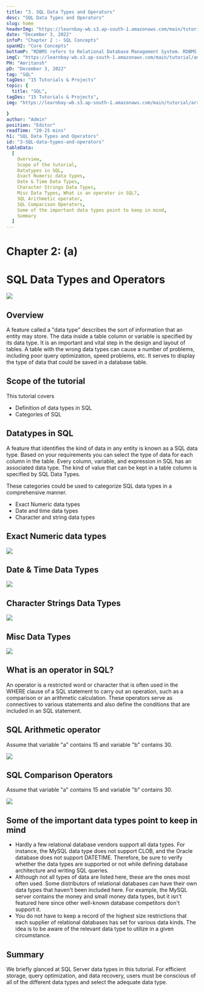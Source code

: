 ```yaml
---
title: "3. SQL Data Types and Operators"
desc: "SQL Data Types and Operators"
slug: home
headerImg: "https://learnbay-wb.s3.ap-south-1.amazonaws.com/main/tutorial/SQL+Header.png"
date: "December 3, 2022"
infoP: "Chapter 2 :- SQL Concepts"
spanH2: "Core Concepts"
bottomP: "RDBMS refers to Relational Database Management System. RDBMS serves as the foundation for all contemporary database systems, including MySQL."
imgC: "https://learnbay-wb.s3.ap-south-1.amazonaws.com/main/tutorial/amritansh.png"
PH: "Amritansh"
pD: "December 3, 2022"
tag: "SQL"
tagDes: "15 Tutorials & Projects"
topic: {
  title: "SQL",
tagDes: "15 Tutorials & Projects",
img: "https://learnbay-wb.s3.ap-south-1.amazonaws.com/main/tutorial/arrow.png"

}
author: "Admin"
position: "Editor"
readTime: "20-25 mins"
h1: "SQL Data Types and Operators"
id: "3-SQL-data-types-and-operators"
tableData:
  [
    Overview, 
    Scope of the tutorial, 
    Datatypes in SQL,
    Exact Numeric data types, 
    Date & Time Data Types,
    Character Strings Data Types,
    Misc Data Types, What is an operator in SQL?, 
    SQL Arithmetic operator,
    SQL Comparison Operators, 
    Some of the important data types point to keep in mind, 
    Summary
  ]
---
```


# **Chapter 2: (a)**

# **SQL Data Types and Operators**

<img src="https://learnbay-wb.s3.ap-south-1.amazonaws.com/main/tutorial/SQL/SQL-dat-1.jpeg"></img>

## **Overview**

A feature called a "data type" describes the sort of information that an entity may store. The data inside a table column or variable is specified by its data type. It is an important and vital step in the design and layout of tables. A table with the wrong data types can cause a number of problems, including poor query optimization, speed problems, etc. It serves to display the type of data that could be saved in a database table.

## **Scope of the tutorial**     
This tutorial covers

- Definition of data types in SQL
- Categories of SQL

## **Datatypes in SQL**

A feature that identifies the kind of data in any entity is known as a SQL data type. Based on your requirements you can select the type of data for each column in the table. Every column, variable, and expression in SQL has an associated data type. The kind of value that can be kept in a table column is specified by SQL Data Types.

These categories could be used to categorize SQL data types in a comprehensive manner.

- Exact Numeric data types
- Date and time data types
- Character and string data types

## **Exact Numeric data types**     

<img src="https://learnbay-wb.s3.ap-south-1.amazonaws.com/main/tutorial/SQL/SQL-dat-2.png"></img>

## **Date & Time Data Types**  


<img src="https://learnbay-wb.s3.ap-south-1.amazonaws.com/main/tutorial/SQL/SQL-dat-3.png"></img>

## **Character Strings Data Types**   

<img src="https://learnbay-wb.s3.ap-south-1.amazonaws.com/main/tutorial/SQL/SQL-dat-4.png"></img>

## **Misc Data Types**

<img src="https://learnbay-wb.s3.ap-south-1.amazonaws.com/main/tutorial/SQL/SQL-dat-5.png"></img>

## **What is an operator in SQL?**


An operator is a restricted word or character that is often used in the WHERE clause of a SQL statement to carry out an operation, such as a comparison or an arithmetic calculation. These operators serve as connectives to various statements and also define the conditions that are included in an SQL statement.

## **SQL Arithmetic operator**

Assume that variable "a" contains 15 and variable "b" contains 30.

<img src="https://learnbay-wb.s3.ap-south-1.amazonaws.com/main/tutorial/SQL/SQL-dat-6.png"></img>

## **SQL Comparison Operators**


Assume that variable "a" contains 15 and variable "b" contains 30.

<img src="https://learnbay-wb.s3.ap-south-1.amazonaws.com/main/tutorial/SQL/SQL-dat-7.png"></img>

## **Some of the important data types point to keep in mind**

- Hardly a few relational database vendors support all data types. For instance, the MySQL data type does not support CLOB, and the Oracle database does not support DATETIME. Therefore, be sure to verify whether the data types are supported or not while defining database architecture and writing SQL queries.
- Although not all types of data are listed here, these are the ones most often used. Some distributors of relational databases can have their own data types that haven't been included here. For example, the MySQL server contains the money and small money data types, but it isn't featured here since other well-known database competitors don't support it.
- You do not have to keep a record of the highest size restrictions that each supplier of relational databases has set for various data kinds. The idea is to be aware of the relevant data type to utilize in a given circumstance.

## **Summary**

We briefly glanced at SQL Server data types in this tutorial. For efficient storage, query optimization, and data recovery, users must be conscious of all of the different data types and select the adequate data type.
